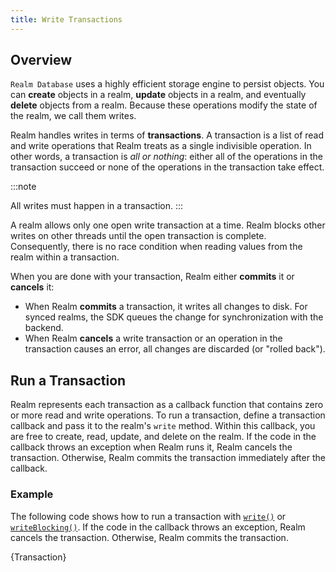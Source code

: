 ```yaml
---
title: Write Transactions
---
```



## Overview

`Realm Database` uses a highly efficient storage engine
to persist objects. You can **create** objects in a realm,
**update** objects in a realm, and eventually **delete**
objects from a realm. Because these operations modify the
state of the realm, we call them writes.

Realm handles writes in terms of **transactions**. A
transaction is a list of read and write operations that
Realm treats as a single indivisible operation. In other
words, a transaction is _all or nothing_: either all of the
operations in the transaction succeed or none of the
operations in the transaction take effect.

:::note

All writes must happen in a transaction.
:::

A realm allows only one open write transaction at a time. Realm
blocks other writes on other threads until the open
transaction is complete. Consequently, there is no race
condition when reading values from the realm within a
transaction.

When you are done with your transaction, Realm either
**commits** it or **cancels** it:

- When Realm **commits** a transaction, it writes
  all changes to disk. For synced realms, the SDK queues the change
  for synchronization with the backend.
- When Realm **cancels** a write transaction or an operation in
  the transaction causes an error, all changes are discarded
  (or "rolled back").

## Run a Transaction

Realm represents each transaction as a callback function
that contains zero or more read and write operations. To run
a transaction, define a transaction callback and pass it to
the realm's `write` method. Within this callback, you are
free to create, read, update, and delete on the realm. If
the code in the callback throws an exception when Realm runs
it, Realm cancels the transaction. Otherwise, Realm commits
the transaction immediately after the callback.

### Example

The following code shows how to run a transaction with
[`write()`](https://docs.mongodb.com/realm-sdks/kotlin/latest/library-base/-realm%20-kotlin%20-multiplatform%20-s-d-k/io.realm/-realm/write.html)
or [`writeBlocking()`](https://docs.mongodb.com/realm-sdks/kotlin/latest/library-base/-realm%20-kotlin%20-multiplatform%20-s-d-k/io.realm/-realm/write-blocking.html).
If the code in the callback throws an exception, Realm
cancels the transaction. Otherwise, Realm commits the
transaction.

<CodeBlock language="kotlin">{Transaction}</CodeBlock>
